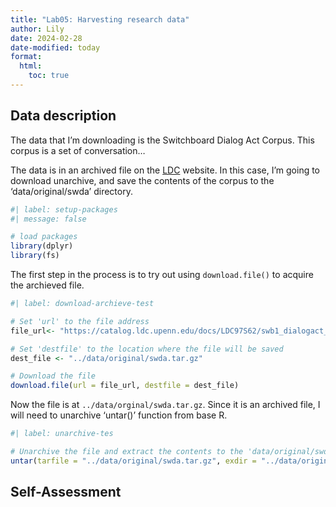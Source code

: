 ```yaml
---
title: "Lab05: Harvesting research data"
author: Lily
date: 2024-02-28
date-modified: today
format:
  html:
    toc: true
---
```


## Data description

<!--
  - the nature of the data
  - the source of the data
  - the acquisition strategy that will be used
  - the format of the data
  - the license of the data

-->

The data that I'm downloading is the Switchboard Dialog Act Corpus. This corpus is a set of conversation... <!-- you did not continue to describe this data. What I type in class is only a starting point! -->

The data is in an archived file on the [LDC](https://catalog.ldc.upenn.edu/LDC97S62) website. In this case, I'm going to download unarchive, and save the contents of the corpus to the 'data/original/swda' directory.

<!-- Note: the path from the current file is: '../data/original/swda/' -->

```r
#| label: setup-packages
#| message: false

# load packages
library(dplyr)
library(fs)
```

The first step in the process is to try out using `download.file()` to acquire the archieved file.

<!-- Don't forget to both describe the process in prose and add code comments! -->

```r
#| label: download-archieve-test

# Set 'url' to the file address
file_url<- "https://catalog.ldc.upenn.edu/docs/LDC97S62/swb1_dialogact_annot.tar.gz"

# Set 'destfile' to the location where the file will be saved
dest_file <- "../data/original/swda.tar.gz"

# Download the file
download.file(url = file_url, destfile = dest_file)
```

Now the file is at `../data/orginal/swda.tar.gz`. Since it is an archived file, I will need to unarchive 'untar()' function from base R.

```r
#| label: unarchive-tes

# Unarchive the file and extract the contents to the 'data/original/swda' directory
untar(tarfile = "../data/original/swda.tar.gz", exdir = "../data/original/swda")
```

<!-- A couple steps further to make this code more efficient and reproducible would be to:

1. Create a control statment to check if the data is already downloaded, and if so, skip the download step. This would be useful if you are running the code multiple times and don't want to download the file every time.
2. Download the original archive file to a temporary file. This would avoid writing the archive file to disk and then having the extracted data as well.


Take a look at the code from Chapter 5 section 5.1.2, example 5.11 for an example of how to do these two steps.

-->


## Self-Assessment

<!--

You did not provide any self-assessment! This is the most important part of the lab. You need to reflect on the process and the code you wrote. What worked? What didn't? What did you learn? What would you do differently next time?

Follow the prompts in the lab instructions every time!

-->
